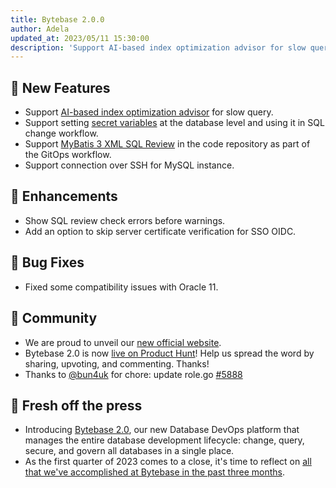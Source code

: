 ```yaml
---
title: Bytebase 2.0.0
author: Adela
updated_at: 2023/05/11 15:30:00
description: 'Support AI-based index optimization advisor for slow query'
---
```



## 🚀 New Features

- Support [AI-based index optimization advisor](/slow-query/index-advisor/) for slow query.
- Support setting [secret variables](/security/secret) at the database level and using it in SQL change workflow.
- Support [MyBatis 3 XML SQL Review](/sql-review/gitops-ci#mybatis3-mapper-sql-review-ci---beta) in the code repository as part of the GitOps workflow.
- Support connection over SSH for MySQL instance.

## 🎄 Enhancements

- Show SQL review check errors before warnings.
- Add an option to skip server certificate verification for SSO OIDC.

## 🐞 Bug Fixes

- Fixed some compatibility issues with Oracle 11.

## 🎠 Community

- We are proud to unveil our [new official website](/).
- Bytebase 2.0 is now [live on Product Hunt](https://www.producthunt.com/posts/bytebase-2-0)! Help us spread the word by sharing, upvoting, and commenting. Thanks!
- Thanks to [@bun4uk](https://github.com/bun4uk) for chore: update role.go [\#5888](https://github.com/bytebase/bytebase/pull/5888)

## 📰 Fresh off the press

- Introducing [Bytebase 2.0](https://www.bytebase.com/blog/bytebase-2-0/), our new Database DevOps platform that manages the entire database development lifecycle: change, query, secure, and govern all databases in a single place.
- As the first quarter of 2023 comes to a close, it's time to reflect on [all that we've accomplished at Bytebase in the past three months](https://www.bytebase.com/blog/2023-q1-retrospect/).

<InstallUpgrade />
